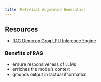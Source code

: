 ```yaml
---
title: Retreival Augmented Generation
---
```


## Resources

- [RAG Demo on Groq LPU Inference Engine](https://www.youtube.com/watch?v=QE-JoCg98iU)

### Benefits of RAG

- ensure responsiveness of LLMs
- enriches the model's context
- grounds output in factual ifnormation